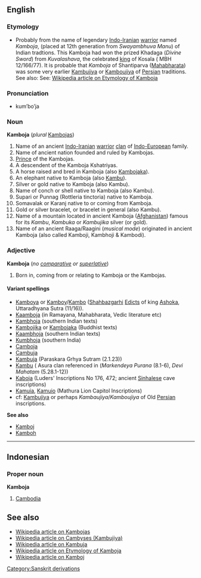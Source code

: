{{wikipedia}}

==English==
===Etymology===
*Probably from the name of legendary [[Indo-Iranian]] [[warrior]]  named ''Kamboja'', (placed  at 12th generation from ''Swayambhuva Manu'') of Indian tradtions. This Kamboja had won the prized Khadaga (''Divine Sword'') from ''Kuvalashava'', the celebrated [[Monarch|king]]  of Kosala ( MBH 12/166/77). It is probable that  ''Kamboja'' of  Shantiparva ([[Mahabharata]]) was some very earlier [[Kambujiya]] or [[Kambujiya |Kamboujiya]] of [[Persia]]n traditions. See also: See: [[w:Etymology of Kamboja|Wikipedia article on Etymology of Kamboja]]

===Pronunciation===
*kum’bo’ja

===Noun===
'''Kamboja'''  (''plural''  [[Kambojas]])

# Name of an ancient [[Indo-Iranian]] [[warrior]] [[clan]] of [[Indo-European]] family. 
# Name of ancient nation founded and ruled by Kambojas. 
# [[Monarch|Prince]] of the Kambojas. 
# A descendent of the Kamboja Kshatriyas.
# A horse raised and bred in Kamboja (also [[Kambojaka]]).
# An elephant native to Kamboja  (also [[Kambu]]).
# Silver or gold native to Kamboja (also Kambu).
# Name of conch or shell native to Kamboja (also Kambu).
# Supari or Punnag  (Rottleria tinctoria) native to Kamboja.
# Somavalak or Karanj native to or coming from Kamboja.
# Gold or silver bracelet, or bracelet in general (also Kambu).
# Name of a mountain located in ancient Kamboja ([[Afghanistan]]) famous for its ''Kambu'', ''Kambuka'' or ''Kambujika'' silver (or gold).
# Name of an ancient Raaga/Raagini (''musical mode'') originated in ancient Kamboja (also called Kamboji, Kambhoji & Kambodi).

===Adjective===
<!-- this may be another case of a noun used adjectivally. -->
'''Kamboja''' (''no [[comparative]] or [[superlative]]'')

# Born in, coming from or relating to Kamboja or the Kambojas.

====Variant spellings====
*[[Kamboya]] or [[Kamboy]]/[[Kambo]]  ([[Shahbazgarhi]] [[Edicts]] of king [[Ashoka]], Uttaradhyana Sutra (11/16)).
*[[Kaamboja]]    (in Ramayana, Mahabharata, Vedic literature etc)
*[[Kambhoja]]    (southern Indian texts) 
*[[Kambojika]] or [[Kambojaka]] (Buddhist texts)
*[[Kaambhoja]]   (southern Indian texts) 
*[[Kumbhoja]]    (southern India)
*[[Camboja]]    
*[[Cambuja]]
*[[Kambuja]]     (Paraskara Grhya Sutram (2.1.23))
*[[Kambu]]       ( Asura clan referenced in (''Markendeya Purana'' (8.1-6), ''Devi Mahatam'' (5.28.1-12))
*[[Kaboja]] (Luders' Inscriptions No 176, 472; ancient [[Sinhalese]] cave inscriptions)
*[[Kamuia]], [[Kamuio]] (Mathura Lion Capitol Inscriptions)
*cf: [[Kambujiya]] or perhaps ''Kambaujiya''/''Kamboujiya'' of Old [[Persian]] inscriptions.

'''See also''' 
*[[Kamboj]]
*[[Kamboh]]

[[Category:Sanskrit derivations]]

----

==Indonesian==
===Proper noun===
'''Kamboja'''

# [[Cambodia]]

==See also==

*[[w:Kambojas|Wikipedia article on Kambojas]]
*[[w:Cambyses|Wikipedia article on Cambyses (Kambujiya)]]
*[[w:Kambuja|Wikipedia article on Kambuja]]
*[[w:Etymology of Kamboja|Wikipedia article on Etymology of Kamboja]]
*[[w:Kamboj|Wikipedia article on Kamboj]]